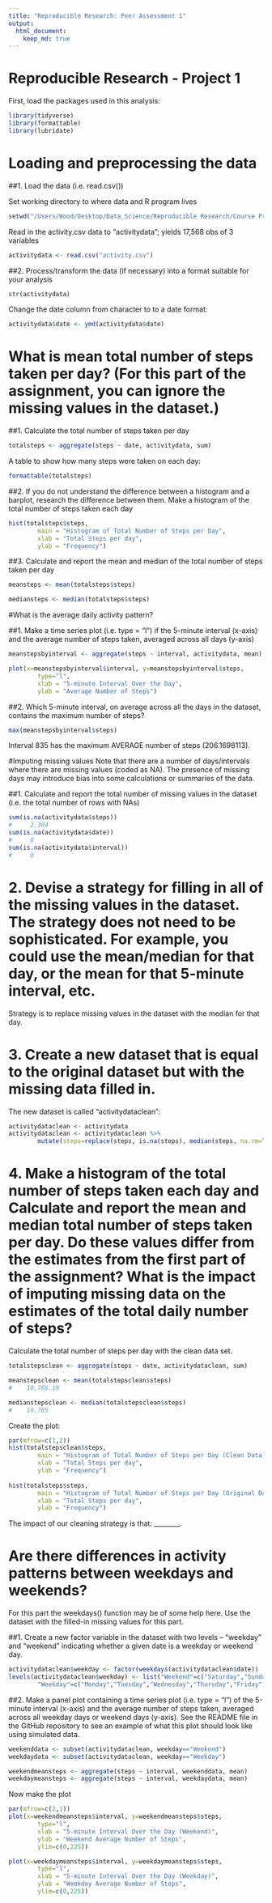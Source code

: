 ```yaml
---
title: "Reproducible Research: Peer Assessment 1"
output: 
  html_document:
    keep_md: true
---
```

Reproducible Research - Project 1
================================

First, load the packages used in this analysis:

```r
library(tidyverse)
library(formattable)
library(lubridate)
```


# Loading and preprocessing the data

##1.  Load the data (i.e. read.csv())

Set  working directory to where data and R program lives
```r
setwd("/Users/Wood/Desktop/Data_Science/Reproducible Research/Course Project 1/")
```

Read in the activity.csv data to "activitydata"; yields 17,568 obs of 3 variables
```r
activitydata <- read.csv("activity.csv")
```

##2.  Process/transform the data (if necessary) into a format suitable for your analysis

```r
str(activitydata)
```

Change the date column from character to to a date format:
```r
activitydata$date <- ymd(activitydata$date)
```

# What is mean total number of steps taken per day?  (For this part of the assignment, you can ignore the missing values in the dataset.)

##1.  Calculate the total number of steps taken per day
```r
totalsteps <- aggregate(steps ~ date, activitydata, sum)
```

A table to show how many steps were taken on each day:
```r
formattable(totalsteps)
```

##2.  If you do not understand the difference between a histogram and a barplot, research the difference between them. Make a histogram of the total number of steps taken each day
```r
hist(totalsteps$steps,
        main = "Histogram of Total Number of Steps per Day",
        xlab = "Total Steps per day",
        ylab = "Frequency")
```


##3.  Calculate and report the mean and median of the total number of steps taken per day
```r
meansteps <- mean(totalsteps$steps)
```
```r
mediansteps <- median(totalsteps$steps)
```

#What is the average daily activity pattern?

##1.  Make a time series plot (i.e. type = "l") if the 5-minute interval (x-axis) and the average number of steps taken, averaged across all days (y-axis)
```r
meanstepsbyinterval <- aggregate(steps ~ interval, activitydata, mean)

plot(x=meanstepsbyinterval$interval, y=meanstepsbyinterval$steps,
        type="l",
        xlab = "5-minute Interval Over the Day",
        ylab = "Average Number of Steps")
```

##2.  Which 5-minute interval, on average across all the days in the dataset, contains the maximum number of steps?
```r
max(meanstepsbyinterval$steps)
```
Interval 835 has the maximum AVERAGE number of steps (206.1698113).

#Imputing missing values
Note that there are a number of days/intervals where there are missing values (coded as NA). The presence of missing days may introduce bias into some calculations or summaries of the data.

##1.  Calculate and report the total number of missing values in the dataset (i.e. the total number of rows with NAs)

```r
sum(is.na(activitydata$steps))  
#     2,304
sum(is.na(activitydata$date))  
#     0
sum(is.na(activitydata$interval))  
#     0
```

# 2.  Devise a strategy for filling in all of the missing values in the dataset. The strategy does not need to be sophisticated. For example, you could use the mean/median for that day, or the mean for that 5-minute interval, etc.

Strategy is to replace missing values in the dataset with the median for that day.

# 3.  Create a new dataset that is equal to the original dataset but with the missing data filled in.

The new dataset is called "activitydataclean":
```r
activitydataclean <- activitydata
activitydataclean <- activitydataclean %>% 
        mutate(steps=replace(steps, is.na(steps), median(steps, na.rm=TRUE)))
```

# 4.  Make a histogram of the total number of steps taken each day and Calculate and report the mean and median total number of steps taken per day. Do these values differ from the estimates from the first part of the assignment? What is the impact of imputing missing data on the estimates of the total daily number of steps?

Calculate the total number of steps per day with the clean data set.
```r
totalstepsclean <- aggregate(steps ~ date, activitydataclean, sum)

meanstepsclean <- mean(totalstepsclean$steps)
#    10,766.19

medianstepsclean <- median(totalstepsclean$steps)
#    10,765
```

Create the plot:
```r
par(mfrow=c(1,2))
hist(totalstepsclean$steps,
        main = "Histogram of Total Number of Steps per Day (Clean Data)",
        xlab = "Total Steps per day",
        ylab = "Frequency")
        
hist(totalsteps$steps,
        main = "Histogram of Total Number of Steps per Day (Original Data)",
        xlab = "Total Steps per day",
        ylab = "Frequency")  
```
The impact of our cleaning strategy is that:  ________.

# Are there differences in activity patterns between weekdays and weekends?
For this part the weekdays() function may be of some help here. Use the dataset with the filled-in missing values for this part.

##1.  Create a new factor variable in the dataset with two levels – “weekday” and “weekend” indicating whether a given date is a weekday or weekend day.

```r
activitydataclean$weekday <- factor(weekdays(activitydataclean$date))
levels(activitydataclean$weekday) <- list("Weekend"=c("Saturday","Sunday"),
        "Weekday"=c("Monday","Tuesday","Wednesday","Thursday","Friday"))
```

##2.  Make a panel plot containing a time series plot (i.e. type = "l") of the 5-minute interval (x-axis) and the average number of steps taken, averaged across all weekday days or weekend days (y-axis). See the README file in the GitHub repository to see an example of what this plot should look like using simulated data.

```r
weekenddata <- subset(activitydataclean, weekday=="Weekend")
weekdaydata <- subset(activitydataclean, weekday=="Weekday")

weekendmeansteps <- aggregate(steps ~ interval, weekenddata, mean)
weekdaymeansteps <- aggregate(steps ~ interval, weekdaydata, mean)
```

Now make the plot
```r
par(mfrow=c(2,1))
plot(x=weekendmeansteps$interval, y=weekendmeansteps$steps,
        type="l",
        xlab = "5-minute Interval Over the Day (Weekend)",
        ylab = "Weekend Average Number of Steps",
        ylim=c(0,225))

plot(x=weekdaymeansteps$interval, y=weekdaymeansteps$steps,
        type="l",
        xlab = "5-minute Interval Over the Day (Weekday)",
        ylab = "Weekday Average Number of Steps",
        ylim=c(0,225))
```


